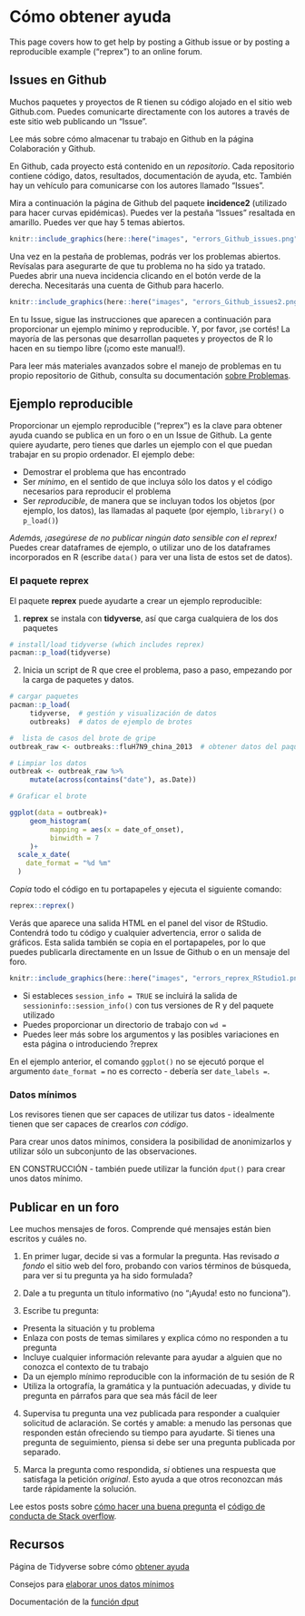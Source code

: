 
# Cómo obtener ayuda {#getting-help}

This page covers how to get help by posting a Github issue or by posting a reproducible example ("reprex") to an online forum.  




## Issues en Github  {#github-issues}

Muchos paquetes y proyectos de R tienen su código alojado en el sitio web Github.com. Puedes comunicarte directamente con los autores a través de este sitio web publicando un "Issue".

Lee más sobre cómo almacenar tu trabajo en Github en la página [Colaboración y Github]{#version-control-and-collaboration-with-git-and-github}.

En Github, cada proyecto está contenido en un *repositorio*. Cada repositorio contiene código, datos, resultados, documentación de ayuda, etc. También hay un vehículo para comunicarse con los autores llamado "Issues".

Mira a continuación la página de Github del paquete **incidence2** (utilizado para hacer curvas epidémicas). Puedes ver la pestaña "Issues" resaltada en amarillo. Puedes ver que hay 5 temas abiertos.

```r
knitr::include_graphics(here::here("images", "errors_Github_issues.png"))
```

Una vez en la pestaña de problemas, podrás ver los problemas abiertos. Revísalas para asegurarte de que tu problema no ha sido ya tratado. Puedes abrir una nueva incidencia clicando en el botón verde de la derecha. Necesitarás una cuenta de Github para hacerlo.

```r
knitr::include_graphics(here::here("images", "errors_Github_issues2.png"))
```


  
En tu Issue, sigue las instrucciones que aparecen a continuación para proporcionar un ejemplo mínimo y reproducible. Y, por favor, ¡se cortés! La mayoría de las personas que desarrollan paquetes y proyectos de R lo hacen en su tiempo libre (¡como este manual!).

Para leer más materiales avanzados sobre el manejo de problemas en tu propio repositorio de Github, consulta su documentación [sobre Problemas](https://guides.github.com/features/issues/).



## Ejemplo reproducible  {#reproducible-example}

Proporcionar un ejemplo reproducible ("reprex") es la clave para obtener ayuda cuando se publica en un foro o en un Issue de Github. La gente quiere ayudarte, pero tienes que darles un ejemplo con el que puedan trabajar en su propio ordenador. El ejemplo debe:

* Demostrar el problema que has encontrado
* Ser *mínimo*, en el sentido de que incluya sólo los datos y el código necesarios para reproducir el problema
* Ser *reproducible*, de manera que se incluyan todos los objetos (por ejemplo, los datos), las llamadas al paquete (por ejemplo, `library()` o `p_load()`)

*Además, ¡asegúrese de no publicar ningún dato sensible con el reprex!* Puedes crear dataframes de ejemplo, o utilizar uno de los dataframes incorporados en R (escribe `data()` para ver una lista de estos set de datos).



### El paquete **reprex** {.unnumbered}  


El paquete **reprex** puede ayudarte a crear un ejemplo reproducible:

1.  **reprex** se instala con **tidyverse**, así que carga cualquiera de los dos paquetes

```r
# install/load tidyverse (which includes reprex)
pacman::p_load(tidyverse)
```

2.  Inicia un script de R que cree el problema, paso a paso, empezando por la carga de paquetes y datos.

```r
# cargar paquetes
pacman::p_load(
     tidyverse,  # gestión y visualización de datos
     outbreaks)  # datos de ejemplo de brotes

#  lista de casos del brote de gripe
outbreak_raw <- outbreaks::fluH7N9_china_2013  # obtener datos del paquete de brotes

# Limpiar los datos
outbreak <- outbreak_raw %>% 
     mutate(across(contains("date"), as.Date))

# Graficar el brote

ggplot(data = outbreak)+
     geom_histogram(
          mapping = aes(x = date_of_onset),
          binwidth = 7
     )+
  scale_x_date(
    date_format = "%d %m"
  )

```
*Copia* todo el código en tu portapapeles y ejecuta el siguiente comando:

```r
reprex::reprex()
```

Verás que aparece una salida HTML en el panel del visor de RStudio. Contendrá todo tu código y cualquier advertencia, error o salida de gráficos. Esta salida también se copia en el portapapeles, por lo que puedes publicarla directamente en un Issue de Github o en un mensaje del foro. 

```r
knitr::include_graphics(here::here("images", "errors_reprex_RStudio1.png"))
```


* Si estableces `session_info = TRUE` se incluirá la salida de `sessioninfo::session_info()` con tus versiones de R y del paquete utilizado
* Puedes proporcionar un directorio de trabajo con ` wd = `
* Puedes leer más sobre los argumentos y las posibles variaciones en esta página o introduciendo ?reprex

En el ejemplo anterior, el comando `ggplot()` no se ejecutó porque el argumento `date_format = ` no es correcto - debería ser `date_labels = `.


### Datos mínimos {.unnumbered}  

Los revisores tienen que ser capaces de utilizar tus datos - idealmente tienen que ser capaces de crearlos *con código*.

Para crear unos datos mínimos, considera la posibilidad de anonimizarlos y utilizar sólo un subconjunto de las observaciones.

EN CONSTRUCCIÓN - también puede utilizar la función `dput()` para crear unos datos mínimo.




## Publicar en un foro  {#posting-to-a-forum}

Lee muchos mensajes de foros. Comprende qué mensajes están bien escritos y cuáles no.

1)  En primer lugar, decide si vas a formular la pregunta. Has revisado *a fondo* el sitio web del foro, probando con varios términos de búsqueda, para ver si tu pregunta ya ha sido formulada?

2)  Dale a tu pregunta un título informativo (no "¡Ayuda! esto no funciona").

3)  Escribe tu pregunta:

* Presenta la situación y tu problema
* Enlaza con posts de temas similares y explica cómo no responden a tu pregunta
* Incluye cualquier información relevante para ayudar a alguien que no conozca el contexto de tu trabajo
* Da un ejemplo mínimo reproducible con la información de tu sesión de R
* Utiliza la ortografía, la gramática y la puntuación adecuadas, y divide tu pregunta en párrafos para que sea más fácil de leer

4)  Supervisa tu pregunta una vez publicada para responder a cualquier solicitud de aclaración. Se cortés y amable: a menudo las personas que responden están ofreciendo su tiempo para ayudarte. Si tienes una pregunta de seguimiento, piensa si debe ser una pregunta publicada por separado.

5)  Marca la pregunta como respondida, *si* obtienes una respuesta que satisfaga la petición *original*. Esto ayuda a que otros reconozcan más tarde rápidamente la solución.

Lee estos posts sobre [cómo hacer una buena pregunta](https://stackoverflow.com/help/how-to-ask) el [código de conducta de Stack overflow](https://stackoverflow.com/conduct).


<!-- ======================================================= -->
## Recursos {#resources-40}

Página de Tidyverse sobre cómo [obtener ayuda](https://www.tidyverse.org/help/#:~:text=When%20you%20want%20to%20make,to%20load%20the%20reprex%20package.&text=Enter%20reprex()%20in%20the,preview%20of%20your%20rendered%20reprex.)

Consejos para [elaborar unos datos mínimos](https://xiangxing98.github.io/R_Learning/R_Reproducible.nb.html#producing-a-minimal-dataset)

Documentación de la [función dput](https://www.rdocumentation.org/packages/base/versions/3.6.2/topics/dput)
